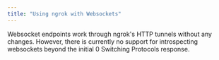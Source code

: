 ```yaml
---
title: "Using ngrok with Websockets"
---
```

Websocket endpoints work through ngrok's HTTP tunnels without any changes. However, there is currently no support for introspecting websockets beyond the initial 0 Switching Protocols response.
